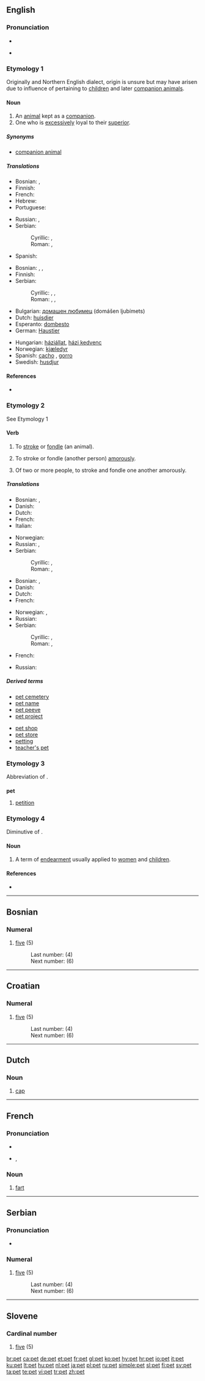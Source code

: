 {{also|Pet.|PET}}
==English==

===Pronunciation===
* {{IPA|/pɛt/}}
* {{audio|en-us-pet.ogg|Audio (US)}}
*: {{rhymes|ɛt}}

===Etymology 1===
Originally {{etyl|sco}} and Northern English dialect, origin is unsure but may have arisen due to influence of {{term|petty}} pertaining to [[children]] and later [[companion animal]]s.

====Noun====
{{wikipedia}}
{{en-noun}}

# An [[animal]] kept as a [[companion]].
# One who is [[excessively]] loyal to their [[superior]].

=====Synonyms=====
* [[companion animal]]

=====Translations=====
{{trans-top|an animal kept as a companion}}
* Bosnian: {{t|bs|ljubimac|m}}, {{t|bs|mezimac|m}}
* Finnish: {{t+|fi|lemmikkieläin}}
* French: {{t|fr|animal familier|m}}
* Hebrew: {{t|he|חיית מחמד|f}}
* Portuguese: {{t|pt|animal de estimação|m}}
{{trans-mid}}
* Russian: {{t|ru|любимец|tr=ljubímets|m}}, {{t|ru|домашнее животное|tr=domášneje živótnoje|n}}
* Serbian:
*: Cyrillic: {{t|sr|љубимац|m|sc=Cyrl}}, {{t|sr|мезимац|m|sc=Cyrl}}
*: Roman: {{t|sr|ljubimac|m}}, {{t|sr|mezimac|m}}
* Spanish: {{t-|es|mascota|f}}
{{trans-bottom}}

{{trans-top|one who is excessively loyal to their superior}}
* Bosnian: {{t|bs|miljenik|m}}, {{t|bs|ljubimac|m}}, {{t|bs|mezimac|m}}
* Finnish: {{t-|fi|lemmikki}}
* Serbian:
*: Cyrillic: {{t|sr|миљеник|m|sc=Cyrl}}, {{t|sr|љубимац|m|sc=Cyrl}}, {{t|sr|мезимац|m|sc=Cyrl}}
*: Roman: {{t|sr|miljenik|m}}, {{t|sr|ljubimac|m}}, {{t|sr|mezimac|m}}
{{trans-mid}}
{{trans-bottom}}

{{checktrans-top|Translations to categorise}}
* Bulgarian: [[домашен любимец]] (domášen ljubímets) {{m}}
* Dutch: [[huisdier]] {{n}}
* Esperanto: [[dombesto]]
* German: [[Haustier]] {{n}}
{{checktrans-mid}}
* Hungarian: [[háziállat]], [[házi kedvenc]]
* Norwegian: [[kjæledyr]] {{n}}
* Spanish: [[cacho]] {{m}}, [[gorro]] {{m}}
* Swedish: [[husdjur]] {{n}}
{{checktrans-bottom}}

====References====
* {{R:Online Etymology Dictionary}}

===Etymology 2===
See Etymology 1

====Verb====
{{en-verb|pet|t|ing}}

# {{transitive}} To [[stroke]] or [[fondle]] (an animal).
# {{transitive|informal}} To stroke or fondle (another person) [[amorously]].
# {{intransitive|informal}} Of two or more people, to stroke and fondle one another amorously.

=====Translations=====
{{trans-top|fondle (an animal)}}
* Bosnian: {{t|bs|maziti}}, {{t|bs|milovati}}
* Danish: {{t|da|kæle}}
* Dutch: {{t+|nl|aaien}}
* French: {{t+|fr|caresser}}
* Italian: {{t+|it|accarezzare}}
{{trans-mid}}
* Norwegian: {{t|no|kjæle}}
* Russian: {{t|ru|ласкать|tr=laskát'}}, {{t|ru|гладить|tr=gládit'}}
* Serbian:
*: Cyrillic: {{t|sr|мазити|sc=Cyrl}}, {{t|sr|миловати|sc=Cyrl}}
*: Roman: {{t|sr|maziti}}, {{t|sr|milovati}}
{{trans-bottom}}

{{trans-top|fondle (another person) amorously}}
* Bosnian: {{t|bs|maziti}}, {{t|bs|milovati}}
* Danish: {{t|da|kæle}}
* Dutch: {{t-|nl|strelen}}
* French: {{t+|fr|peloter}}
{{trans-mid}}
* Norwegian: {{t|no|kjæle}}, {{t|no|kose med}}
* Russian: {{t|ru|ласкать|tr=laskát'}}
* Serbian:
*: Cyrillic: {{t|sr|мазити|sc=Cyrl}}, {{t|sr|миловати|sc=Cyrl}}
*: Roman: {{t|sr|maziti}}, {{t|sr|milovati}}
{{trans-bottom}}

{{trans-top|intransitive: fondle amorously}}
* French: {{t|fr|se peloter}}
{{trans-mid}}
* Russian: {{t|ru|ласкаться|tr=laskát'sja}}
{{trans-bottom}}

=====Derived terms=====
{{top2}}
* [[pet cemetery]]
* [[pet name]]
* [[pet peeve]]
* [[pet project]]
{{mid2}}
* [[pet shop]]
* [[pet store]]
* [[petting]] {{pos_n}}
* [[teacher's pet]]
{{bottom}}

===Etymology 3===
Abbreviation of {{term|petition}}.

===={{abbreviation}}====
'''pet'''

# [[petition]]

===Etymology 4===
Diminutive of {{term|petal}}.

====Noun====
{{en-noun|-}}

# {{Geordie}} A term of [[endearment]] usually applied to [[women]] and [[children]].

====References====
* {{R:Northeast Dialect 2005}}

----

==Bosnian==

===Numeral===
{{infl|bs|numeral}}

# {{cardinal|lang=bs}} [[five]] (5)
#: Last number: {{l|bs|četiri}} (4)
#: Next number: {{l|bs|šest}} (6)

----

==Croatian==

===Numeral===
{{infl|hr|numeral}}

# {{cardinal|lang=hr}} [[five]] (5)
#: Last number: {{l|hr|četiri}} (4)
#: Next number: {{l|hr|šest}} (6)

----

==Dutch==

===Noun===
{{nl-noun|g=m|petten|petje|dimpl=petjes}}

# [[cap]] {{i|headwear with a peak at the front}}

----

==French==

===Pronunciation===
* {{audio|Fr-pet.ogg|audio}}
* {{IPA|/pɛ/|lang=fr}}, {{SAMPA|/pE/}}

===Noun===
{{fr-noun|m}}

# [[fart]]

----

==Serbian==

===Pronunciation===
* {{audio|Sr-pet.ogg|audio}}

===Numeral===
{{infl|sr|numeral|Cyrillic spelling|пет}}

# {{cardinal|lang=sr}} [[five]] (5)
#: Last number: {{l|sr|četiri}} (4)
#: Next number: {{l|sr|šest}} (6)

----

==Slovene==

===Cardinal number===
{{infl|sl|numeral}}

# {{cardinal|lang=sl}} [[five]] (5)

[[br:pet]]
[[ca:pet]]
[[de:pet]]
[[et:pet]]
[[fr:pet]]
[[gl:pet]]
[[ko:pet]]
[[hy:pet]]
[[hr:pet]]
[[io:pet]]
[[it:pet]]
[[ku:pet]]
[[lt:pet]]
[[hu:pet]]
[[nl:pet]]
[[ja:pet]]
[[pl:pet]]
[[ru:pet]]
[[simple:pet]]
[[sl:pet]]
[[fi:pet]]
[[sv:pet]]
[[ta:pet]]
[[te:pet]]
[[vi:pet]]
[[tr:pet]]
[[zh:pet]]